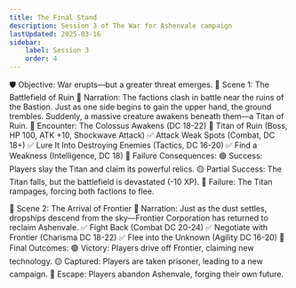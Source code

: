 ```yaml
---
title: The Final Stand
description: Session 3 of The War for Ashenvale campaign
lastUpdated: 2025-03-16
sidebar:
    label: Session 3
    order: 4
---
```


🛡️ Objective: War erupts—but a greater threat emerges.
📍 Scene 1: The Battlefield of Ruin
📖 Narration:
 The factions clash in battle near the ruins of the Bastion. Just as one side begins to gain the upper hand, the ground trembles. Suddenly, a massive creature awakens beneath them—a Titan of Ruin.
🎲 Encounter: The Colossus Awakens (DC 18-22)
👹 Titan of Ruin (Boss, HP 100, ATK +10, Shockwave Attack)
✅ Attack Weak Spots (Combat, DC 18+)
 ✅ Lure It Into Destroying Enemies (Tactics, DC 16-20)
 ✅ Find a Weakness (Intelligence, DC 18)
🎲 Failure Consequences:
 🟢 Success: Players slay the Titan and claim its powerful relics.
 🟡 Partial Success: The Titan falls, but the battlefield is devastated (-10 XP).
 🔴 Failure: The Titan rampages, forcing both factions to flee.

📍 Scene 2: The Arrival of Frontier
📖 Narration:
 Just as the dust settles, dropships descend from the sky—Frontier Corporation has returned to reclaim Ashenvale.
✅ Fight Back (Combat DC 20-24)
 ✅ Negotiate with Frontier (Charisma DC 18-22)
 ✅ Flee into the Unknown (Agility DC 16-20)
🎲 Final Outcomes:
🟢 Victory: Players drive off Frontier, claiming new technology.
🟡 Captured: Players are taken prisoner, leading to a new campaign.
🔴 Escape: Players abandon Ashenvale, forging their own future.